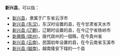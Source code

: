 '''新兴县'''，可以指：
*[[新兴县|新兴县]]，隶属于广东省云浮市
*[[新兴县_(东汉)|新兴县 (东汉)]]，东汉时设置的县，在今甘肃省天水市
*[[新兴县_(辽朝)|新兴县 (辽朝)]]，辽朝时设置的县，在今辽宁省铁岭市
*[[新興縣_(牂州)|新興縣 (牂州)]]，唐代牂州的一個縣，在今貴州省
*[[新兴县_(云南)|新兴县 (云南)]]，民国初年设置的县，在今云南省玉溪市
*[[新兴县_(越南)|新兴县 (越南)]]，越南隆安下辖的一个县

{{Disambig|X|Cat=三字县名消歧义}}